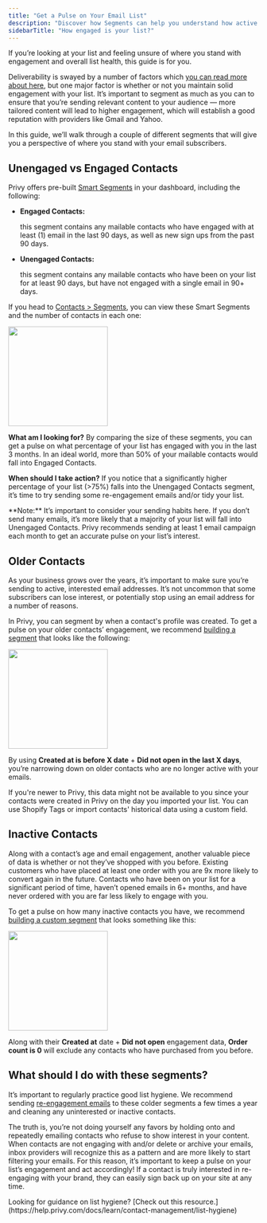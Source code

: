 ```yaml
---
title: "Get a Pulse on Your Email List"
description: "Discover how Segments can help you understand how active and engaged your list is."
sidebarTitle: "How engaged is your list?"
---
```


If you’re looking at your list and feeling unsure of where you stand with engagement and overall list health, this guide is for you.

Deliverability is swayed by a number of factors which [you can read more about here](https://help.privy.com/docs/learn/deliverability/understanding-deliverability#what-factors-impact-delivery-and-deliverability), but one major factor is whether or not you maintain solid engagement with your list. It’s important to segment as much as you can to ensure that you’re sending relevant content to your audience — more tailored content will lead to higher engagement, which will establish a good reputation with providers like Gmail and Yahoo.

In this guide, we’ll walk through a couple of different segments that will give you a perspective of where you stand with your email subscribers.

## Unengaged vs Engaged Contacts

Privy offers pre-built [Smart Segments](https://help.privy.com/docs/learn/email-campaigns/segmentation#smart-segments) in your dashboard, including the following:

* **Engaged Contacts:**

  this segment contains any mailable contacts who have engaged with at least (1) email in the last 90 days, as well as new sign ups from the past 90 days.

* **Unengaged Contacts:**

  this segment contains any mailable contacts who have been on your list for at least 90 days, but have not engaged with a single email in 90+ days.

If you head to [Contacts > Segments](https://dashboard.privy.com/segments), you can view these Smart Segments and the number of contacts in each one:

<img height="200" src="/images/strategy-guides/unengaged-vs-engaged.png" />

<Icon icon="eyes" /> **What am I looking for?** By comparing the size of these segments, you can get a pulse on what percentage of your list has engaged with you in the last 3 months. In an ideal world, more than 50% of your mailable contacts would fall into Engaged Contacts.

<Icon icon="circle-exclamation" /> **When should I take action?** If you notice that a significantly higher percentage of your list (>75%) falls into the Unengaged Contacts segment, it’s time to try sending some re-engagement emails and/or tidy your list.

<Warning>
  **Note:** It’s important to consider your sending habits here. If you don’t send many emails, it’s more likely that a majority of your list will fall into Unengaged Contacts. Privy recommends sending at least 1 email campaign each month to get an accurate pulse on your list’s interest.
</Warning>

## Older Contacts

As your business grows over the years, it’s important to make sure you’re sending to active, interested email addresses. It’s not uncommon that some subscribers can lose interest, or potentially stop using an email address for a number of reasons.

In Privy, you can segment by when a contact's profile was created. To get a pulse on your older contacts’ engagement, we recommend [building a segment](https://help.privy.com/docs/learn/email-campaigns/segmentation#create-a-new-segment) that looks like the following:

<img height="200" src="/images/strategy-guides/older-contacts-segment.png" />

By using **Created at is before X date** + **Did not open in the last X days**, you’re narrowing down on older contacts who are no longer active with your emails.

<Warning>
  If you're newer to Privy, this data might not be available to you since your contacts were created in Privy on the day you imported your list. You can use Shopify Tags or import contacts' historical data using a custom field.
</Warning>

## Inactive Contacts

Along with a contact’s age and email engagement, another valuable piece of data is whether or not they’ve shopped with you before. Existing customers who have placed at least one order with you are 9x more likely to convert again in the future. Contacts who have been on your list for a significant period of time, haven’t opened emails in 6+ months, and have never ordered with you are far less likely to engage with you.

To get a pulse on how many inactive contacts you have, we recommend [building a custom segment](https://help.privy.com/docs/learn/email-campaigns/segmentation#create-a-new-segment) that looks something like this:

<img height="200" src="/images/strategy-guides/inactive-contacts.png" />

Along with their **Created at** date + **Did not open** engagement data, **Order count is 0** will exclude any contacts who have purchased from you before.

## What should I do with these segments?

It’s important to regularly practice good list hygiene. We recommend sending [re-engagement emails](https://help.privy.com/docs/guides/deliverability/re-engagement-emails) to these colder segments a few times a year and cleaning any uninterested or inactive contacts. 

The truth is, you’re not doing yourself any favors by holding onto and repeatedly emailing contacts who refuse to show interest in your content. When contacts are not engaging with and/or delete or archive your emails, inbox providers will recognize this as a pattern and are more likely to start filtering your emails. For this reason, it’s important to keep a pulse on your list’s engagement and act accordingly! If a contact is truly interested in re-engaging with your brand, they can easily sign back up on your site at any time.

<Tip>
  Looking for guidance on list hygiene? [Check out this resource.](https://help.privy.com/docs/learn/contact-management/list-hygiene)
</Tip>